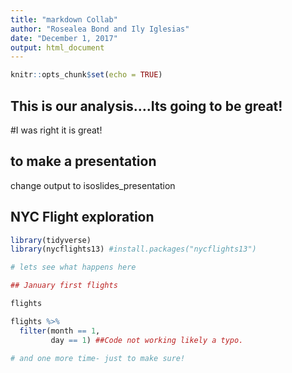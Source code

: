 ```yaml
---
title: "markdown Collab"
author: "Rosealea Bond and Ily Iglesias"
date: "December 1, 2017"
output: html_document
---
```


```r
knitr::opts_chunk$set(echo = TRUE)
```

## This is our analysis....Its going to be great! 

#I was right it is great!

## to make a presentation 
change output to isoslides_presentation


## NYC Flight exploration

```r
library(tidyverse)
library(nycflights13) #install.packages("nycflights13")

# lets see what happens here

## January first flights

flights

flights %>% 
  filter(month == 1,
         day == 1) ##Code not working likely a typo. 

# and one more time- just to make sure! 
```












